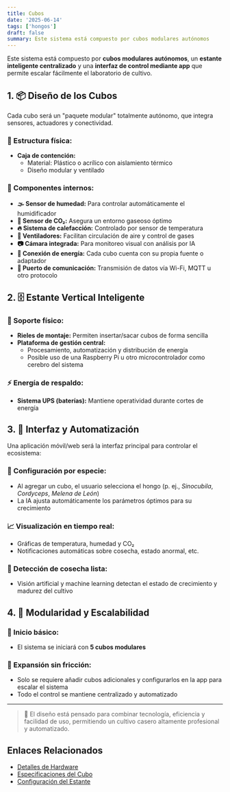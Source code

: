 ```yaml
---
title: Cubos
date: '2025-06-14'
tags: ['hongos']
draft: false
summary: Este sistema está compuesto por cubos modulares autónomos
---
```


Este sistema está compuesto por **cubos modulares autónomos**, un **estante inteligente centralizado** y una **interfaz de control mediante app** que permite escalar fácilmente el laboratorio de cultivo.

## 1. 📦 Diseño de los Cubos

Cada cubo será un "paquete modular" totalmente autónomo, que integra sensores, actuadores y conectividad.

### 🧊 Estructura física:

- **Caja de contención:**
    - Material: Plástico o acrílico con aislamiento térmico
    - Diseño modular y ventilado

### 📡 Componentes internos:

- **🌫 Sensor de humedad:** Para controlar automáticamente el humidificador
- **🧪 Sensor de CO₂:** Asegura un entorno gaseoso óptimo
- **🔥 Sistema de calefacción:** Controlado por sensor de temperatura
- **💨 Ventiladores:** Facilitan circulación de aire y control de gases
- **📷 Cámara integrada:** Para monitoreo visual con análisis por IA
- **🔌 Conexión de energía:** Cada cubo cuenta con su propia fuente o adaptador
- **📶 Puerto de comunicación:** Transmisión de datos vía Wi-Fi, MQTT u otro protocolo

## 2. 🗄️ Estante Vertical Inteligente

### 🧩 Soporte físico:

- **Rieles de montaje:** Permiten insertar/sacar cubos de forma sencilla
- **Plataforma de gestión central:**
    - Procesamiento, automatización y distribución de energía
    - Posible uso de una Raspberry Pi u otro microcontrolador como cerebro del sistema

### ⚡ Energía de respaldo:

- **Sistema UPS (baterías):** Mantiene operatividad durante cortes de energía

## 3. 📱 Interfaz y Automatización

Una aplicación móvil/web será la interfaz principal para controlar el ecosistema:

### 👤 Configuración por especie:

- Al agregar un cubo, el usuario selecciona el hongo (p. ej., _Sinocubila_, _Cordyceps_, _Melena de León_)
- La IA ajusta automáticamente los parámetros óptimos para su crecimiento

### 📈 Visualización en tiempo real:

- Gráficas de temperatura, humedad y CO₂
- Notificaciones automáticas sobre cosecha, estado anormal, etc.

### 🌱 Detección de cosecha lista:

- Visión artificial y machine learning detectan el estado de crecimiento y madurez del cultivo

## 4. 🧩 Modularidad y Escalabilidad

### 🚀 Inicio básico:

- El sistema se iniciará con **5 cubos modulares**

### 🔄 Expansión sin fricción:

- Solo se requiere añadir cubos adicionales y configurarlos en la app para escalar el sistema
- Todo el control se mantiene centralizado y automatizado

---

> 🔧 El diseño está pensado para combinar tecnología, eficiencia y facilidad de uso, permitiendo un cultivo casero altamente profesional y automatizado.

## Enlaces Relacionados

- [Detalles de Hardware](Hardware.md)
- [Especificaciones del Cubo](Diseño.md)
- [Configuración del Estante](Estante.md)
